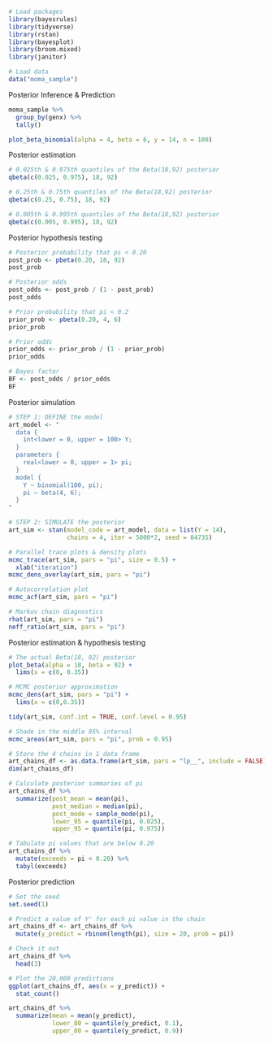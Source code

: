 ```r
# Load packages
library(bayesrules)
library(tidyverse)
library(rstan)
library(bayesplot)
library(broom.mixed)
library(janitor)

# Load data
data("moma_sample")
```

Posterior Inference & Prediction
```r
moma_sample %>% 
  group_by(genx) %>% 
  tally()
```

```r
plot_beta_binomial(alpha = 4, beta = 6, y = 14, n = 100)
```

Posterior estimation
```r
# 0.025th & 0.975th quantiles of the Beta(18,92) posterior
qbeta(c(0.025, 0.975), 18, 92)
```

```r
# 0.25th & 0.75th quantiles of the Beta(18,92) posterior
qbeta(c(0.25, 0.75), 18, 92)
```

```r
# 0.005th & 0.995th quantiles of the Beta(18,92) posterior
qbeta(c(0.005, 0.995), 18, 92)
```

Posterior hypothesis testing
```r
# Posterior probability that pi < 0.20
post_prob <- pbeta(0.20, 18, 92)
post_prob
```

```r
# Posterior odds
post_odds <- post_prob / (1 - post_prob)
post_odds
```

```r
# Prior probability that pi < 0.2
prior_prob <- pbeta(0.20, 4, 6)
prior_prob
```

```r
# Prior odds
prior_odds <- prior_prob / (1 - prior_prob)
prior_odds
```

```r
# Bayes factor
BF <- post_odds / prior_odds
BF
```

Posterior simulation
```r
# STEP 1: DEFINE the model
art_model <- "
  data {
    int<lower = 0, upper = 100> Y;
  }
  parameters {
    real<lower = 0, upper = 1> pi;
  }
  model {
    Y ~ binomial(100, pi);
    pi ~ beta(4, 6);
  }
"

# STEP 2: SIMULATE the posterior
art_sim <- stan(model_code = art_model, data = list(Y = 14), 
                chains = 4, iter = 5000*2, seed = 84735)
```

```r
# Parallel trace plots & density plots
mcmc_trace(art_sim, pars = "pi", size = 0.5) + 
  xlab("iteration")
mcmc_dens_overlay(art_sim, pars = "pi")

# Autocorrelation plot
mcmc_acf(art_sim, pars = "pi")
```

```r
# Markov chain diagnostics
rhat(art_sim, pars = "pi")
neff_ratio(art_sim, pars = "pi")
```

Posterior estimation & hypothesis testing
```r
# The actual Beta(18, 92) posterior
plot_beta(alpha = 18, beta = 92) + 
  lims(x = c(0, 0.35))

# MCMC posterior approximation
mcmc_dens(art_sim, pars = "pi") + 
  lims(x = c(0,0.35))
```

```r
tidy(art_sim, conf.int = TRUE, conf.level = 0.95)
```

```r
# Shade in the middle 95% interval
mcmc_areas(art_sim, pars = "pi", prob = 0.95)
```

```r
# Store the 4 chains in 1 data frame
art_chains_df <- as.data.frame(art_sim, pars = "lp__", include = FALSE)
dim(art_chains_df)
```

```r
# Calculate posterior summaries of pi
art_chains_df %>% 
  summarize(post_mean = mean(pi), 
            post_median = median(pi),
            post_mode = sample_mode(pi),
            lower_95 = quantile(pi, 0.025),
            upper_95 = quantile(pi, 0.975))
```

```r
# Tabulate pi values that are below 0.20
art_chains_df %>% 
  mutate(exceeds = pi < 0.20) %>% 
  tabyl(exceeds)
```

Posterior prediction
```r
# Set the seed
set.seed(1)

# Predict a value of Y' for each pi value in the chain
art_chains_df <- art_chains_df %>% 
  mutate(y_predict = rbinom(length(pi), size = 20, prob = pi))

# Check it out
art_chains_df %>% 
  head(3)
```

```r
# Plot the 20,000 predictions
ggplot(art_chains_df, aes(x = y_predict)) + 
  stat_count()
```

```r
art_chains_df %>% 
  summarize(mean = mean(y_predict),
            lower_80 = quantile(y_predict, 0.1),
            upper_80 = quantile(y_predict, 0.9))
```

